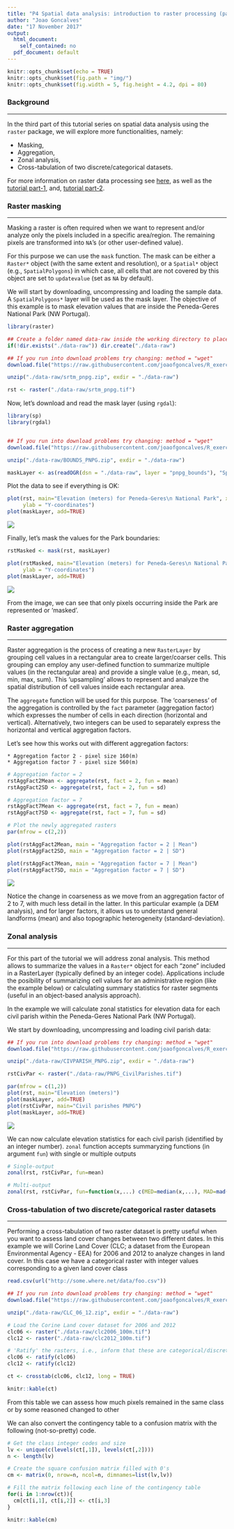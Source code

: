 ```yaml
---
title: "P4 Spatial data analysis: introduction to raster processing (part-3)"
author: "Joao Goncalves"
date: "17 November 2017"
output:
  html_document: 
    self_contained: no
  pdf_document: default
---
```


```r

knitr::opts_chunk$set(echo = TRUE)
knitr::opts_chunk$set(fig.path = "img/")
knitr::opts_chunk$set(fig.width = 5, fig.height = 4.2, dpi = 80)

```


### Background 

-------------------------------------------------------------------------------------------------------

In the third part of this tutorial series on spatial data analysis using the `raster` package, 
we will explore more functionalities, namely:        
    
   * Masking,    
   * Aggregation,
   * Zonal analysis,
   * Cross-tabulation of two discrete/categorical datasets.

For more information on raster data processing see 
[here](http://r-exercises.com/tags/raster-data), as well as the   
[tutorial part-1](https://www.r-exercises.com/2017/11/29/spatial-data-analysis-introduction-to-raster-processing-part-1), and, 
[tutorial part-2](https://www.r-exercises.com/2017/12/13/spatial-data-analysis-introduction-to-raster-processing-part-2).


### Raster masking

-------------------------------------------------------------------------------------------------------

Masking a raster is often required when we want to represent and/or analyze only the pixels included in 
a specific area/region. The remaining pixels are transformed into `NA`'s (or other user-defined value).  

For this purpose we can use the `mask` function. The mask can be either a `Raster*` object (with the 
same extent and resolution), or a `Spatial*` object (e.g., `SpatialPolygons`) in which case, all cells that 
are not covered by this object are set to `updatevalue` (set as `NA` by default).    

We will start by downloading, uncompressing and loading the sample data. A `SpatialPolygons*` layer will 
be used as the mask layer. The objective of this example is to mask elevation values that are inside 
the Peneda-Geres National Park (NW Portugal).

```r

library(raster)

## Create a folder named data-raw inside the working directory to place downloaded data
if(!dir.exists("./data-raw")) dir.create("./data-raw")

## If you run into download problems try changing: method = "wget"
download.file("https://raw.githubusercontent.com/joaofgoncalves/R_exercises_raster_tutorial/master/data/srtm_pnpg.zip", "./data-raw/srtm_pnpg.zip", method = "auto")

unzip("./data-raw/srtm_pnpg.zip", exdir = "./data-raw")

rst <- raster("./data-raw/srtm_pnpg.tif")


```


Now, let's download and read the mask layer (using `rgdal`):

```r

library(sp)
library(rgdal)


## If you run into download problems try changing: method = "wget"
download.file("https://raw.githubusercontent.com/joaofgoncalves/R_exercises_raster_tutorial/master/data/BOUNDS_PNPG.zip", "./data-raw/BOUNDS_PNPG.zip", method = "auto")

unzip("./data-raw/BOUNDS_PNPG.zip", exdir = "./data-raw")

maskLayer <- as(readOGR(dsn = "./data-raw", layer = "pnpg_bounds"), "SpatialPolygons")


```


Plot the data to see if everything is OK:

```r

plot(rst, main="Elevation (meters) for Peneda-Geres\n National Park", xlab="X-coordinates", 
     ylab = "Y-coordinates")
plot(maskLayer, add=TRUE)

```

![](https://raw.githubusercontent.com/joaofgoncalves/R_exercises_raster_tutorial/master/img/P4_plot_data-1.png)


Finally, let's mask the values for the Park boundaries:

```r

rstMasked <- mask(rst, maskLayer)

plot(rstMasked, main="Elevation (meters) for Peneda-Geres\n National Park", xlab="X-coordinates", 
     ylab = "Y-coordinates")
plot(maskLayer, add=TRUE)

```

![](https://raw.githubusercontent.com/joaofgoncalves/R_exercises_raster_tutorial/master/img/P4_mask_raster-1.png)


From the image, we can see that only pixels occurring inside the Park are represented or 'masked'.


### Raster aggregation

-------------------------------------------------------------------------------------------------------

Raster aggregation is the process of creating a new `RasterLayer` by grouping cell values in 
a rectangular area to create larger/coarser cells. This grouping can employ any user-defined function to 
summarize multiple values (in the rectangular area) and provide a single value (e.g., mean, sd, min, 
max, sum). This 'upsampling' allows to represent and analyze the spatial distribution of cell values 
inside each rectangular area.      

The `aggregate` function will be used for this purpose. The 'coarseness' of the aggregation is controlled 
by the `fact` parameter (aggregation factor) which expresses the number of cells in each direction (horizontal 
and vertical). Alternatively, two integers can be used to separately express the horizontal and vertical 
aggregation factors.      

Let's see how this works out with different aggregation factors:

    * Aggregation factor 2 - pixel size 160(m)
    * Aggregation factor 7 - pixel size 560(m)


```r

# Aggregation factor = 2
rstAggFact2Mean <- aggregate(rst, fact = 2, fun = mean)
rstAggFact2SD <- aggregate(rst, fact = 2, fun = sd)

# Aggregation factor = 7
rstAggFact7Mean <- aggregate(rst, fact = 7, fun = mean)
rstAggFact7SD <- aggregate(rst, fact = 7, fun = sd)

# Plot the newly aggregated rasters
par(mfrow = c(2,2))

plot(rstAggFact2Mean, main = "Aggregation factor = 2 | Mean")
plot(rstAggFact2SD, main = "Aggregation factor = 2 | SD")

plot(rstAggFact7Mean, main = "Aggregation factor = 7 | Mean")
plot(rstAggFact7SD, main = "Aggregation factor = 7 | SD")

```

![](https://raw.githubusercontent.com/joaofgoncalves/R_exercises_raster_tutorial/master/img/P4_raster_aggregation-1.png)

Notice the change in coarseness as we move from an aggregation factor of 2 to 7, with much less detail in the latter. 
In this particular example (a DEM analysis), and for larger factors, it allows us to understand general landforms 
(mean) and also topographic heterogeneity (standard-deviation).


### Zonal analysis

-------------------------------------------------------------------------------------------------------

For this part of the tutorial we will address zonal analysis. This method allows to summarize the values in a
`Raster*` object for each "zone" included in a RasterLayer (typically defined by an integer code). Applications 
include the posibility of summarizing cell values for an administrative region (like the example below) or 
calculating summary statistics for raster segments (useful in an object-based analysis approach).     

In the example we will calculate zonal statistics for elevation data for each civil parish within the 
Peneda-Geres National Park (NW Portugal).    

We start by downloading, uncompressing and loading civil parish data:

```r

## If you run into download problems try changing: method = "wget"
download.file("https://raw.githubusercontent.com/joaofgoncalves/R_exercises_raster_tutorial/master/data/CIVPARISH_PNPG.zip", "./data-raw/CIVPARISH_PNPG.zip", method = "auto")

unzip("./data-raw/CIVPARISH_PNPG.zip", exdir = "./data-raw")

rstCivPar <- raster("./data-raw/PNPG_CivilParishes.tif")

par(mfrow = c(1,2))
plot(rst, main="Elevation (meters)")
plot(maskLayer, add=TRUE)
plot(rstCivPar, main="Civil parishes PNPG")
plot(maskLayer, add=TRUE)

```

![](https://raw.githubusercontent.com/joaofgoncalves/R_exercises_raster_tutorial/master/img/P4_civil_parish_data_load-1.png)


We can now calculate elevation statistics for each civil parish (identified by an 
integer number). `zonal` function accepts summaryzing functions (in argument `fun`) 
with single or multiple outputs 


```r

# Single-output
zonal(rst, rstCivPar, fun=mean)

```


```r

# Multi-output
zonal(rst, rstCivPar, fun=function(x,...) c(MED=median(x,...), MAD=mad(x,...)))

```


### Cross-tabulation of two discrete/categorical raster datasets

-------------------------------------------------------------------------------------------------------

Performing a cross-tabulation of two raster dataset is pretty useful when you want to assess land cover 
changes between two different dates. In this example we will Corine Land Cover (CLC; a dataset from the European 
Environmental Agency - EEA) for 2006 and 2012 to analyze changes in land cover. 
In this case we have a categorical raster with integer values corresponding to a given land cover class

```r

read.csv(url("http://some.where.net/data/foo.csv"))

```



```r

## If you run into download problems try changing: method = "wget"
download.file("https://raw.githubusercontent.com/joaofgoncalves/R_exercises_raster_tutorial/master/data/CLC_06_12.zip", "./data-raw/CLC_06_12.zip", method = "auto")

unzip("./data-raw/CLC_06_12.zip", exdir = "./data-raw")

# Load the Corine Land cover dataset for 2006 and 2012
clc06 <- raster("./data-raw/clc2006_100m.tif")
clc12 <- raster("./data-raw/clc2012_100m.tif")

# 'Ratify' the rasters, i.e., inform that these are categorical/discrete
clc06 <- ratify(clc06)
clc12 <- ratify(clc12)

ct <- crosstab(clc06, clc12, long = TRUE)

knitr::kable(ct)

```

From this table we can assess how much pixels remained in the same class or by some reasoned 
changed to other

We can also convert the contingency table to a confusion matrix with the following 
(not-so-pretty) code.

```r

# Get the class integer codes and size
lv <- unique(c(levels(ct[,1]), levels(ct[,2])))
n <- length(lv)

# Create the square confusion matrix filled with 0's
cm <- matrix(0, nrow=n, ncol=n, dimnames=list(lv,lv))

# Fill the matrix following each line of the contingency table
for(i in 1:nrow(ct)){
  cm[ct[i,1], ct[i,2]] <- ct[i,3]
}

knitr::kable(cm)

```


